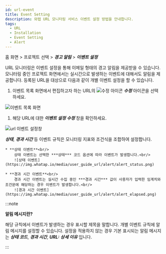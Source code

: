 ```yaml
---
id: url-event
title: Event Setting
description: 와탭 URL 모니터링 서비스 이벤트 설정 방법을 안내합니다.
tags:
  - URL
  - Installation
  - Event Setting
  - Alert
---
```


홈 화면 > 프로젝트 선택 > **_경고 알림_** > **_이벤트 설정_**

URL 모니터링은 이벤트 설정을 통해 이메일 형태의 경고 알림을 제공받을 수 있습니다. 모니터링 중인 프로젝트 화면에서는 실시간으로 발생하는 이벤트에 대해서도 알림을 제공합니다. 등록된 URL을 대상으로 다음과 같이 개별 이벤트 설정을 할 수 있습니다. 

1.  이벤트 목록 화면에서 편집하고자 하는 URL의 ![수정 아이콘](/img/ico-edit.svg) **_수정_** 아이콘을 선택하세요.

  ![이벤트 목록 화면](/img/url-event.png)

1.  해당 URL에 대한 **_이벤트 설정 수정_** 창을 확인하세요. 

  ![url 이벤트 설정창](/img/url-event-mod.png)

  **_상태_**, **_경과 시간_** 등 이벤트 규칙은 모니터링 지표와 조건식을 조합하여 설정합니다. 

```
* **상태 이벤트**<br/>
    상태 이벤트는 선택한 ***상태*** 코드 옵션에 따라 이벤트가 발생합니다.<br/>
    ![상태 이벤트](https://img.whatap.io/media/user_guide_url/alert/alert_status.png)

* **경과 시간 이벤트**<br/>
    경과 시간 이벤트는 실시간 수집 중인 ***경과 시간*** 값이 사용자가 입력한 임계치와 조건문에 해당하는 경우 이벤트가 발생합니다.<br/>
    ![경과 시간 이벤트](https://img.whatap.io/media/user_guide_url/alert/alert_elapsed.png)
```

:::note 

**알림 메시지란?**

해당 규칙에서 이벤트가 발생하는 경우 표시할 제목을 말합니다. 개별 이벤트 규칙에 알림 메시지를 설정할 수 있습니다. 설정을 적용하지 않는 경우 기본 표시되는 알림 메시지는 **_상태 코드_**, **_경과 시간_**, **_URL: 상세 이유_** 입니다.

:::

<!--

![이벤트 목록 화면](https://img.whatap.io/media/user_guide_url/alert/alert_list.png)
![url 이벤트 설정창](https://img.whatap.io/media/user_guide_url/alert/alert_add.png)

-->
